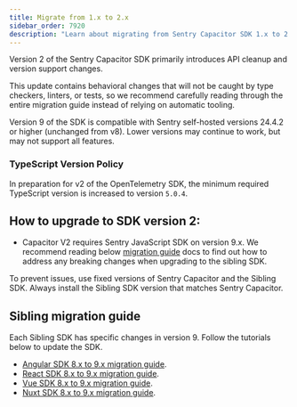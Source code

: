 ```yaml
---
title: Migrate from 1.x to 2.x
sidebar_order: 7920
description: "Learn about migrating from Sentry Capacitor SDK 1.x to 2.x"
---
```


Version 2 of the Sentry Capacitor SDK primarily introduces API cleanup and version support changes.

This update contains behavioral changes that will not be caught by type checkers, linters, or tests, so we recommend carefully reading through the entire migration guide instead of relying on automatic tooling.

Version 9 of the SDK is compatible with Sentry self-hosted versions 24.4.2 or higher (unchanged from v8). Lower versions may continue to work, but may not support all features.

### TypeScript Version Policy

In preparation for v2 of the OpenTelemetry SDK, the minimum required TypeScript version is increased to version `5.0.4`.


## How to upgrade to SDK version 2:

- Capacitor V2 requires Sentry JavaScript SDK on version 9.x. We recommend reading below [migration guide](#sibling-migration-guide) docs to find out how to address any breaking changes when upgrading to the sibling SDK.

<Alert level="warning" title="Important">
To prevent issues, use fixed versions of Sentry Capacitor and the Sibling SDK. Always install the Sibling SDK version that matches Sentry Capacitor.
</Alert>

## Sibling migration guide

Each Sibling SDK has specific changes in version 9. Follow the tutorials below to update the SDK.

- [Angular SDK 8.x to 9.x migration guide](/platforms/javascript/guides/angular/migration/v8-to-v9/).
- [React SDK 8.x to 9.x migration guide](/platforms/javascript/guides/react/migration/v8-to-v9/).
- [Vue SDK 8.x to 9.x migration guide](/platforms/javascript/guides/vue/migration/v8-to-v9/).
- [Nuxt SDK 8.x to 9.x migration guide](/platforms/javascript/guides/nuxt/migration/v8-to-v9/).

<PageGrid/>